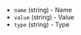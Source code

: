 <!-- Code generated from the comments of the ArtifactParameter struct in builder/azure/dtl/config.go; DO NOT EDIT MANUALLY -->

-   `name` (string) - Name
-   `value` (string) - Value
-   `type` (string) - Type